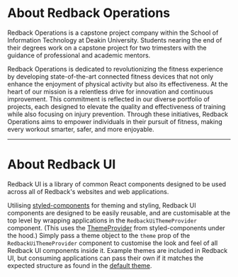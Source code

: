 
# About Redback Operations
Redback Operations is a capstone project company within the School of Information Technology at Deakin University. Students nearing the end of their degrees work on a capstone project for two trimesters with the guidance of professional and academic mentors.

Redback Operations is dedicated to revolutionizing the fitness experience by developing state-of-the-art connected fitness devices that not only enhance the enjoyment of physical activity but also its effectiveness. At the heart of our mission is a relentless drive for innovation and continuous improvement. This commitment is reflected in our diverse portfolio of projects, each designed to elevate the quality and effectiveness of training while also focusing on injury prevention. Through these initiatives, Redback Operations aims to empower individuals in their pursuit of fitness, making every workout smarter, safer, and more enjoyable.

<LinkButton label="Visit us on GitHub" href="https://github.com/Redback-Operations" size="lg"/>

---

# About Redback UI

Redback UI is a library of common React components designed to be used across all of Redback's websites and web applications.

Utilising [styled-components](https://styled-components.com/) for theming and styling, Redback UI components are designed to be easily reusable, and are customisable at the top level by wrapping applications in the `RedbackUiThemeProvider` component. (This uses the [ThemeProvider](https://styled-components.com/docs/advanced) from styled-components under the hood.) Simply pass a theme object to the `theme` prop of the `RedbackUiThemeProvider` component to customise the look and feel of all Redback UI components inside it. Example themes are included in Redback UI, but consuming applications can pass their own if it matches the expected structure as found in the [default theme](https://github.com/Redback-Operations/redback-ui/blob/main/src/themes/default.ts).

<LinkButton label="How to use Redback UI" href="/redback-ui/docs/usage--docs" size="lg"/>
<LinkButton label="How to contribute components" href="/redback-ui/?path=/docs/usage--docs" size="lg" color="secondary"/>
